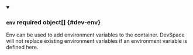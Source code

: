 


<details className="config-field" data-expandable="true" open>
<summary>

### `env` <span className="config-field-required" data-required="false">required</span> <span className="config-field-type">object[]</span> <span className="config-field-default"></span> <span className="config-field-enum"></span> {#dev-env}

Env can be used to add environment variables to the container. DevSpace will not replace existing environment variables if an environment variable is defined here.

</summary>

<PartialEnvreference />


</details>
